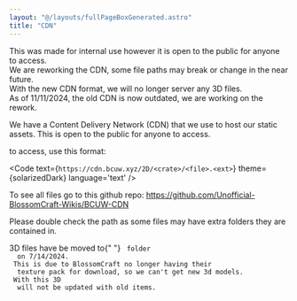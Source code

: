 ```yaml
---
layout: "@/layouts/fullPageBoxGenerated.astro"
title: "CDN"
---
```



<Aside type='note' title='Note' bottomRounded={false}>
  This was made for internal use however it is open to the public for anyone to
  access.
</Aside>
<Aside type='danger' title='Warning' topRounded={false}>
  We are reworking the CDN, some file paths may break or change in the near
  future.
  <br />
  With the new CDN format, we will no longer server any 3D files.
  <br />
  As of 11/11/2024, the old CDN is now outdated, we are working on the rework.
</Aside>

We have a Content Delivery Network (CDN) that we use to host our static assets. This is open to the public for anyone to access.

to access, use this format:

<Code
  text={`https://cdn.bcuw.xyz/2D/<crate>/<file>.<ext>`}
  theme={solarizedDark}
  language='text'
/>

To see all files go to this github repo: https://github.com/Unofficial-BlossomCraft-Wikis/BCUW-CDN

Please double check the path as some files may have extra folders they are contained in.

<Aside type='caution' title='Caution'>
  3D files have be moved to{" "}
  <Code text={`/deprecated/3D/`} theme={solarizedDark} language='text' /> folder
  on 7/14/2024. <br /> This is due to BlossomCraft no longer having their
  texture pack for download, so we can't get new 3d models. <br /> With this 3D
  will not be updated with old items.
</Aside>
